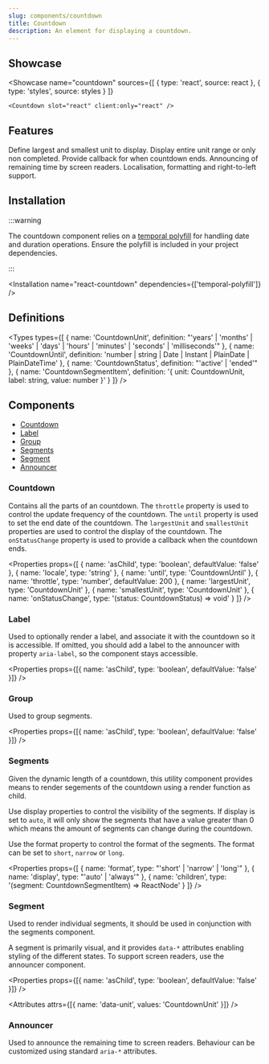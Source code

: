 ```yaml
---
slug: components/countdown
title: Countdown
description: An element for displaying a countdown.
---
```



## Showcase

<Showcase
	name="countdown"
	sources={[
		{ type: 'react', source: react },
		{ type: 'styles', source: styles }
	]}
>
	<Countdown slot="react" client:only="react" />
</Showcase>

## Features

<Features>
	<Feature>Define largest and smallest unit to display.</Feature>
	<Feature>Display entire unit range or only non completed.</Feature>
	<Feature>Provide callback for when countdown ends.</Feature>
	<Feature>Announcing of remaining time by screen readers.</Feature>
	<Feature>Localisation, formatting and right-to-left support.</Feature>
</Features>

## Installation

:::warning

The countdown component relies on a [temporal polyfill](https://www.npmjs.com/package/temporal-polyfill) for handling date and duration operations. Ensure the polyfill is included in your project dependencies.

:::

<Installation name="react-countdown" dependencies={['temporal-polyfill']} />

## Definitions

<Types
	types={[
		{
			name: 'CountdownUnit',
			definition:
				"'years' | 'months' | 'weeks' | 'days' | 'hours' | 'minutes' | 'seconds' | 'milliseconds'"
		},
		{
			name: 'CountdownUntil',
			definition:
				'number | string | Date | Instant | PlainDate | PlainDateTime'
		},
		{
			name: 'CountdownStatus',
			definition: "'active' | 'ended'"
		},
		{
			name: 'CountdownSegmentItem',
			definition: '{ unit: CountdownUnit, label: string, value: number }'
		}
	]}
/>

## Components

-   [Countdown](#countdown)
-   [Label](#label)
-   [Group](#group)
-   [Segments](#segments)
-   [Segment](#segment)
-   [Announcer](#announcer)

### Countdown

Contains all the parts of an countdown. The `throttle` property is used to control the update frequency of the countdown. The `until` property is used to set the end date of the countdown. The `largestUnit` and `smallestUnit` properties are used to control the display of the countdown. The `onStatusChange` property is used to provide a callback when the countdown ends.

<Properties
	props={[
		{ name: 'asChild', type: 'boolean', defaultValue: 'false' },
		{ name: 'locale', type: 'string' },
		{ name: 'until', type: 'CountdownUntil' },
		{ name: 'throttle', type: 'number', defaultValue: 200 },
		{ name: 'largestUnit', type: 'CountdownUnit' },
		{ name: 'smallestUnit', type: 'CountdownUnit' },
		{ name: 'onStatusChange', type: '(status: CountdownStatus) => void' }
	]}
/>

### Label

Used to optionally render a label, and associate it with the countdown so it is accessible. If omitted, you should add a label to the announcer with property `aria-label`, so the component stays accessible.

<Properties
	props={[{ name: 'asChild', type: 'boolean', defaultValue: 'false' }]}
/>

### Group

Used to group segments.

<Properties
	props={[{ name: 'asChild', type: 'boolean', defaultValue: 'false' }]}
/>

### Segments

Given the dynamic length of a countdown, this utility component provides means to render segements of the countdown using a render function as child.

Use display properties to control the visibility of the segments. If display is set to `auto`, it will only show the segments that have a value greater than 0 which means the amount of segments can change during the countdown.

Use the format property to control the format of the segments. The format can be set to `short`, `narrow` or `long`.

<Properties
	props={[
		{ name: 'format', type: "'short' | 'narrow' | 'long'" },
		{ name: 'display', type: "'auto' | 'always'" },
		{
			name: 'children',
			type: '(segment: CountdownSegmentItem) => ReactNode'
		}
	]}
/>

### Segment

Used to render individual segments, it should be used in conjunction with the segments component.

A segment is primarily visual, and it provides `data-*` attributes enabling styling of the different states. To support screen readers, use the announcer component.

<Properties
	props={[{ name: 'asChild', type: 'boolean', defaultValue: 'false' }]}
/>

<Attributes attrs={[{ name: 'data-unit', values: 'CountdownUnit' }]} />

### Announcer

Used to announce the remaining time to screen readers. Behaviour can be customized using standard `aria-*` attributes.
